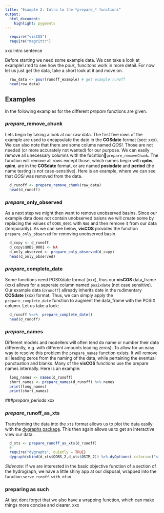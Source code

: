 ```yaml
---
title: "Example 2: Intro to the *prepare_* functions"
output:
  html_document:
    highlight: pygments
---
```

```r
  require("visCOS")
  require("magrittr")
```

xxx Intro sentence

Before starting we need some example data. We can take a look at example1.rmd to see how the *pour_* funcitons work in more detail. For now let us just get the data, take a short look at it and move on.
```r
  raw_data <- pour(runoff_example) # get example runoff
  head(raw_data)
```      

## Examples
In the following examples for the different *prepare* functions are given.

### *prepare_*remove_chunk

Lets begin by taking a look at our raw data. The first five rows of the example are used to encapsulate the date in the **COSdate** format (see: xxx). We can also note that there are some colums named *QOSI*. Those are not needed (or more accurately not wanted) for our purpose. We can easily remove all unecessary columns with the fucntion`prepare_removeChunk`. The function will remove all rows except those, which names begin with **qobs**, **qsim**, are in the **COSdate** format, or are named **posixdate** and **period** (the name testing is not case-sensitive). Here is an example, where we can see that *QOSI* was removed from the data.

```r
  d_runoff <- prepare_remove_chunk(raw_data)
  head(d_runoff)
```

### *prepare_*only_observed
As a next step we might then want to remove unobserved basins. Since our example data does not contain unobserved baisns we will create some by replacing the values of `QOBS_0001` with `NA`s and then remove it from our data (temporarily). As we can see below, **visCOS** provides the function `prepare_only_observed` for removing unobserved basin.
```r
  d_copy <- d_runoff
  d_copy$QOBS_0001 <- NA
  d_only_observed <- prepare_only_observed(d_copy)
  head(d_only_observed)
```

### *prepare_*complete_date
Some functions need POSIXdate format (xxx), thus our **visCOS** data_frame (xxx) allows for a seperate column named `posixdate` (not case sensitive). Our example data (`drunoff`) allready inherits date in the rudimentary **COSdate** (xxx) format. Thus, we can simply apply the `prepare_complete_date` function to augment the data_frame with the POSIX column. Let us take a look:
```r
  d_runoff %<>%  prepare_complete_date()
  head(d_runoff)
```

### *prepare_*names
Different models and modellers will often tend do name or number their data differently, e.g. with different amounts leading zeros). To allow for an easy way to resolve this problem the `prepare_names` function exists. It will remove all leading zeros from the naming of the data, while pertaining the eventual punctuation and blanks. Many of the **visCOS** functions use the prepare names internally. Here is an example:
```r
  long_names <- names(d_runoff)
  short_names <- prepare_names(d_runoff) %>% names
  print(long_names)
  print(short_names)
```

###*prepare_*periods
xxx



### *prepare_*runoff_as_xts
Transforming the data into the `xts` format allows us to plot the data easily with the [dygraphs package](https://rstudio.github.io/dygraphs/). This then again allows us to get an interactive view our data.
```r
  d_xts <- prepare_runoff_as_xts(d_runoff)
  #
  require("dygraphs", quietly = TRUE)
  dygraph(cbind(d_xts$QOBS_2,d_xts$QSIM_2)) %>% dyOptions( colors=c("steelblue","palevioletred") )
```

*Sidenote:* If we are interested in the basic objective function of a section of the hydrograph, we have a little shiny app at our disposal, wrapped into the function `serve_runoff_with_ofun`

### preparing as such
At last dont forget that we also have a wrapping function, which can make things more concise and clearer. 
xxx 

